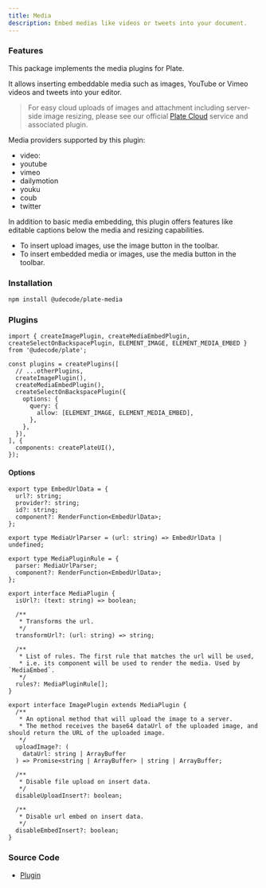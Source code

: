 ```yaml
---
title: Media
description: Embed medias like videos or tweets into your document.
---
```


<ComponentExample src="/src/components/examples/PlaygroundDemo.tsx">
  <PlaygroundDemo id="media" />
</ComponentExample>

### Features

This package implements the media plugins for Plate.

It allows inserting embeddable media such as images, YouTube or Vimeo videos and tweets into your
editor.

> For easy cloud uploads of images and attachment including server-side image resizing, please see our official [Plate Cloud](/docs/guides/cloud) service and associated plugin.

Media providers supported by this plugin:

- video:
- youtube
- vimeo
- dailymotion
- youku
- coub
- twitter

In addition to basic media embedding, this plugin offers features like editable captions below the media and resizing capabilities.

- To insert upload images, use the image button in the toolbar.
- To insert embedded media or images, use the media button in the toolbar.

### Installation

```bash
npm install @udecode/plate-media
```

### Plugins

```tsx
import { createImagePlugin, createMediaEmbedPlugin, createSelectOnBackspacePlugin, ELEMENT_IMAGE, ELEMENT_MEDIA_EMBED } from '@udecode/plate';

const plugins = createPlugins([
  // ...otherPlugins,
  createImagePlugin(),
  createMediaEmbedPlugin(),
  createSelectOnBackspacePlugin({
    options: {
      query: {
        allow: [ELEMENT_IMAGE, ELEMENT_MEDIA_EMBED],
      },
    },
  }),
], {
  components: createPlateUI(),
});
```

#### Options

```tsx
export type EmbedUrlData = {
  url?: string;
  provider?: string;
  id?: string;
  component?: RenderFunction<EmbedUrlData>;
};

export type MediaUrlParser = (url: string) => EmbedUrlData | undefined;

export type MediaPluginRule = {
  parser: MediaUrlParser;
  component?: RenderFunction<EmbedUrlData>;
};

export interface MediaPlugin {
  isUrl?: (text: string) => boolean;

  /**
   * Transforms the url.
   */
  transformUrl?: (url: string) => string;

  /**
   * List of rules. The first rule that matches the url will be used,
   * i.e. its component will be used to render the media. Used by `MediaEmbed`.
   */
  rules?: MediaPluginRule[];
}

export interface ImagePlugin extends MediaPlugin {
  /**
   * An optional method that will upload the image to a server.
   * The method receives the base64 dataUrl of the uploaded image, and should return the URL of the uploaded image.
   */
  uploadImage?: (
    dataUrl: string | ArrayBuffer
  ) => Promise<string | ArrayBuffer> | string | ArrayBuffer;

  /**
   * Disable file upload on insert data.
   */
  disableUploadInsert?: boolean;

  /**
   * Disable url embed on insert data.
   */
  disableEmbedInsert?: boolean;
}
```

### Source Code

- [Plugin](https://github.com/udecode/plate/blob/main/packages/media/src/createMediaEmbedPlugin.ts)